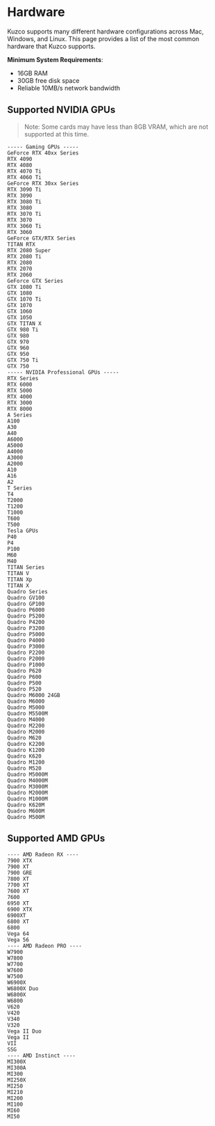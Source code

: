 
# Hardware

Kuzco supports many different hardware configurations across Mac, Windows, and Linux. This page provides a list of the most common hardware that Kuzco supports.

**Minimum System Requirements**:

- 16GB RAM
- 30GB free disk space
- Reliable 10MB/s network bandwidth

## Supported NVIDIA GPUs

> Note: Some cards may have less than 8GB VRAM, which are not supported at this time.

```
----- Gaming GPUs -----
GeForce RTX 40xx Series
RTX 4090
RTX 4080
RTX 4070 Ti
RTX 4060 Ti
GeForce RTX 30xx Series
RTX 3090 Ti
RTX 3090
RTX 3080 Ti
RTX 3080
RTX 3070 Ti
RTX 3070
RTX 3060 Ti
RTX 3060
GeForce GTX/RTX Series
TITAN RTX
RTX 2080 Super
RTX 2080 Ti
RTX 2080
RTX 2070
RTX 2060
GeForce GTX Series
GTX 1080 Ti
GTX 1080
GTX 1070 Ti
GTX 1070
GTX 1060
GTX 1050
GTX TITAN X
GTX 980 Ti
GTX 980
GTX 970
GTX 960
GTX 950
GTX 750 Ti
GTX 750
----- NVIDIA Professional GPUs -----
RTX Series
RTX 6000
RTX 5000
RTX 4000
RTX 3000
RTX 8000
A Series
A100
A30
A40
A6000
A5000
A4000
A3000
A2000
A10
A16
A2
T Series
T4
T2000
T1200
T1000
T600
T500
Tesla GPUs
P40
P4
P100
M60
M40
TITAN Series
TITAN V
TITAN Xp
TITAN X
Quadro Series
Quadro GV100
Quadro GP100
Quadro P6000
Quadro P5200
Quadro P4200
Quadro P3200
Quadro P5000
Quadro P4000
Quadro P3000
Quadro P2200
Quadro P2000
Quadro P1000
Quadro P620
Quadro P600
Quadro P500
Quadro P520
Quadro M6000 24GB
Quadro M6000
Quadro M5000
Quadro M5500M
Quadro M4000
Quadro M2200
Quadro M2000
Quadro M620
Quadro K2200
Quadro K1200
Quadro K620
Quadro M1200
Quadro M520
Quadro M5000M
Quadro M4000M
Quadro M3000M
Quadro M2000M
Quadro M1000M
Quadro K620M
Quadro M600M
Quadro M500M
```

## Supported AMD GPUs

```
---- AMD Radeon RX ----
7900 XTX
7900 XT
7900 GRE
7800 XT
7700 XT
7600 XT
7600
6950 XT
6900 XTX
6900XT
6800 XT
6800
Vega 64
Vega 56
---- AMD Radeon PRO ----
W7900
W7800
W7700
W7600
W7500
W6900X
W6800X Duo
W6800X
W6800
V620
V420
V340
V320
Vega II Duo
Vega II
VII
SSG
---- AMD Instinct ----
MI300X
MI300A
MI300
MI250X
MI250
MI210
MI200
MI100
MI60
MI50
```

